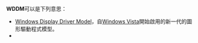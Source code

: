 {{noteTA
|G1=IT
}}
'''WDDM'''可以是下列意思：

* [[Windows_Display_Driver_Model|Windows Display Driver Model]]，自[[Windows_Vista|Windows Vista]]開始啟用的新一代的圖形驅動程式模型。
* {{fact|WDDM是雷達播放的規格}}

{{disambig|cat=四字拉丁字母缩写消歧义}}
